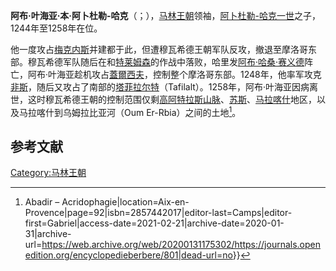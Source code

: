 {{Infobox royalty
|title               =
| name               =阿布·叶海亚·本·阿卜杜勒-哈克
| image              = Abu Bakr Abu Yahya Marinid gold coin.jpg
| caption            = 阿布·叶海亚时期铸造的钱币
| succession         =[[摩洛哥君主列表|马林王朝埃米尔]]
| reign1             =1244 – 1258
| predecessor1       =[[穆罕默德·本·阿卜杜勒-哈克|穆罕默德·本·阿卜杜勒-哈克]]
| successor1         =[[阿布·优素福·雅各布·本·阿卜杜勒-哈克|阿布·优素福·雅各布·本·阿卜杜勒-哈克]]
| full name = 阿布·叶海亚·阿布·贝克尔·本·阿卜杜勒-哈克
| spouse             =
| issue              =
| house              =[[马林王朝|马林王朝]]
| house-type         =王朝
| father             =[[阿卜杜勒-哈克一世|阿卜杜勒-哈克一世]]
| mother             =
| birth_date         =
| birth_place        =
| death_date         =1258年
| death_place        =
| religion           =[[伊斯兰教|伊斯兰教]]
|}}
'''阿布·叶海亚·本·阿卜杜勒-哈克'''（{{lang-ar|أبو يحيى بن عبد الحق}}；{{bd|？||1258年}}），[[马林王朝|马林王朝]]领袖，[[阿卜杜勒-哈克一世|阿卜杜勒-哈克一世]]之子，1244年至1258年在位。

他一度攻占[[梅克内斯|梅克内斯]]并建都于此，但遭穆瓦希德王朝军队反攻，撤退至摩洛哥东部。穆瓦希德军队随后在和[[特莱姆森|特莱姆森]]的作战中落败，哈里发[[阿布·哈桑·赛义德|阿布·哈桑·赛义德]]阵亡，阿布·叶海亚趁机攻占[[蓋爾西夫|蓋爾西夫]]，控制整个摩洛哥东部。1248年，他率军攻克[[非斯|非斯]]，随后又攻占了南部的[[塔菲拉尔特|塔菲拉尔特]]（Tafilalt）。1258年，阿布·叶海亚因病离世，这时穆瓦希德王朝的控制范围仅剩[[高阿特拉斯山脉|高阿特拉斯山脉]]、[[苏斯|苏斯]]、[[马拉喀什|马拉喀什]]地区，以及马拉喀什到乌姆拉比亚河（Oum Er-Rbia）之间的土地<ref name="EB824">{{Cite encyclopedia|year=1984|title=Abū Yahya|encyclopedia=Encyclopédie berbère|publisher=Edisud|url=https://journals.openedition.org/encyclopedieberbere/801|last=Agabi|first=C.|publication-place=Aix-en-Provence|volume=1 {{!}} Abadir – Acridophagie|location=Aix-en-Provence|page=92|isbn=2857442017|editor-last=Camps|editor-first=Gabriel|access-date=2021-02-21|archive-date=2020-01-31|archive-url=https://web.archive.org/web/20200131175302/https://journals.openedition.org/encyclopedieberbere/801|dead-url=no}}</ref>。
 
==参考文献==
{{Reflist}}

{{s-start}}
{{succession box|
 before=[[穆罕默德·本·阿卜杜勒-哈克|穆罕默德·本·阿卜杜勒-哈克]]|
 title=[[马林王朝|马林王朝]]| 
 years=1244–1258|
 after=[[阿布·优素福·雅各布·本·阿卜杜勒-哈克|阿布·优素福·雅各布·本·阿卜杜勒-哈克]]
}}
{{s-end}}
{{Rulers of Morocco}}

{{DEFAULTSORT:Abu Yahya Ibn Abd Al-Haqq}}
[[Category:马林王朝|Category:马林王朝]]
